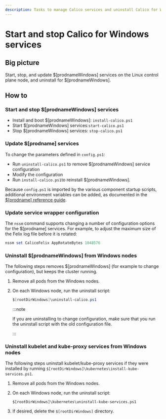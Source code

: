```yaml
---
description: Tasks to manage Calico services and uninstall Calico for Windows.
---
```


# Start and stop Calico for Windows services

## Big picture

Start, stop, and update $[prodnameWindows] services on the Linux control plane node, and uninstall for $[prodnameWindows].

## How to

### Start and stop $[prodnameWindows] services

- Install and boot $[prodnameWindows]: `install-calico.ps1`
- Start $[prodnameWindows] services:`start-calico.ps1`
- Stop $[prodnameWindows] services: `stop-calico.ps1`

### Update $[prodname] services

To change the parameters defined in `config.ps1`:

- Run `uninstall-calico.ps1` to remove $[prodnameWindows] service configuration
- Modify the configuration
- Run `install-calico.ps1`to reinstall $[prodnameWindows].

Because `config.ps1` is imported by the various component startup scripts, additional environment variables can be added, as documented in the [$[prodname] reference guide](../../../reference/index.mdx).

### Update service wrapper configuration

The `nssm` command supports changing a number of configuration options for the $[prodname] services. For example, to adjust the maximum size of the Felix log file before it is rotated:

```powershell
nssm set CalicoFelix AppRotateBytes 1048576
```

### Uninstall $[prodnameWindows] from Windows nodes

The following steps removes $[prodnameWindows] (for example to change configuration), but keeps the cluster running.

1. Remove all pods from the Windows nodes.
1. On each Windows node, run the uninstall script:

   ```powershell
   $[rootDirWindows]\uninstall-calico.ps1
   ```

   :::note

   If you are uninstalling to change configuration, make sure that you run the uninstall script with the old configuration file.

   :::

### Uninstall kubelet and kube-proxy services from Windows nodes

The following steps uninstall kubelet/kube-proxy services if they were installed by running `$[rootDirWindows]\kubernetes\install-kube-services.ps1`.

1. Remove all pods from the Windows nodes.
1. On each Windows node, run the uninstall script:

   ```
   $[rootDirWindows]\kubernetes\uninstall-kube-services.ps1
   ```

1. If desired, delete the `$[rootDirWindows]` directory.
